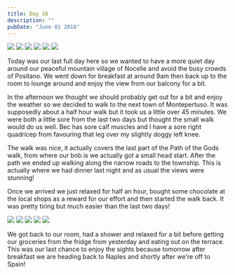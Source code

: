 ```yaml
---
title: Day 16
description: ""
pubDate: "June 01 2018"
---
```



<Grid>
  <Img src="2018-europe/6828e1d7-2bcd-47f0-ad51-39170215bcdc-639d8eb6a661963a071363a24fa8d3d17b441dfb.jpg" />
  <Img src="2018-europe/e1ac001a-d96d-40c9-a90f-ee2d456bcbc6-2d85a7d58ddb9cb1c295427a17d9cfc1178c96a1.jpg" />
  <Img src="2018-europe/bfe3c47c-be24-4343-b8f1-811b382fbef3-5b4905e0fa341e1deb697a041ab6096bb736ec67.jpg" />
  <Img src="2018-europe/ddeb9d70-0cad-4434-ae48-6c7f12ce4abf-52603885db74145565962625a6b488f70669d770.jpg" />
  <Img src="2018-europe/c3742f44-b915-461c-b613-c10494cb0bb6-09ca5d819f5befa7f1113b4ef3732b1bd23df542.jpg" />
  <Img src="2018-europe/d397b75a-0607-400b-a593-139ec38752f2-03576472f9841f4a45fc0198a9520ed642ba5b62.jpg" />
</Grid>

Today was our last full day here so we wanted to have a more quiet day around our peaceful mountain village of Nocelle and avoid the busy crowds of Positano. We went down for breakfast at around 9am then back up to the room to lounge around and enjoy the view from our balcony for a bit.

In the afternoon we thought we should probably get out for a bit and enjoy the weather so we decided to walk to the next town of Montepertuso. It was supposedly about a half hour walk but it took us a little over 45 minutes. We were both a little sore from the last two days but thought the small walk would do us well. Bec has sore calf muscles and I have a sore right quadricep from favouring that leg over my slightly doggy left knee.

The walk was nice, it actually covers the last part of the Path of the Gods walk, from where our bnb is we actually got a small head start. After the path we ended up walking along the narrow roads to the township. This is actually where we had dinner last night and as usual the views were stunning!

Once we arrived we just relaxed for half an hour, bought some chocolate at the local shops as a reward for our effort and then started the walk back. It was pretty tiring but much easier than the last two days!

<Grid>
  <Img src="2018-europe/eeb0e72e-ca0b-49fb-9744-15619c93a11e-8fb47e75c488d838f7f9f8b949455aa7534d24b6.jpg" />
  <Img src="2018-europe/dd4c4e58-f2fa-4006-9f35-54ab66814e8b-f12035b81b0b5e5e4cfd5cdc3241ebadd407a6e8.jpg" />
  <Img src="2018-europe/9093ba45-875a-46bc-8a20-cb3f0a1734c0-2cbf45657077068bb2a6ad83931ad7162e230acf.jpg" />
  <Img src="2018-europe/8d671363-664d-43c5-9db5-a246386e36f7-2981a90d929313266e7dc98b4303b08f906e1188.jpg" />
  <Img src="2018-europe/9e2f4734-08e1-40b2-8b80-afea9831a308-0565959146bc2d7324dbb5136196a848517b717d.jpg" />
</Grid>

We got back to our room, had a shower and relaxed for a bit before getting our groceries from the fridge from yesterday and eating out on the terrace. This was our last chance to enjoy the sights because tomorrow after breakfast we are heading back to Naples and shortly after we're off to Spain!
